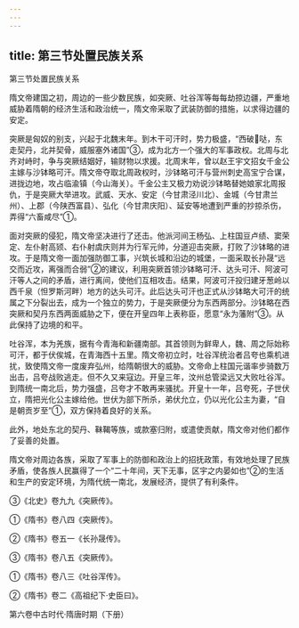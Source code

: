 ```yaml
---
---
---
```

title: 第三节处置民族关系
---







第三节处置民族关系



隋文帝建国之初，周边的一些少数民族，如突厥、吐谷浑等每每劫掠边疆，严重地威胁着隋朝的经济生活和政治统一，隋文帝采取了武装防御的措施，以求得边疆的安定。

突厥是匈奴的别支，兴起于北魏末年。到木干可汗时，势力极盛，“西破哒，东走契丹，北并契骨，威服塞外诸国”③，成为北方一个强大的军事政权。北周与北齐对峙时，争与突厥结姻好，输财物以求援。北周末年，曾以赵王宇文招女千金公主嫁与沙钵略可汗。隋文帝夺取北周政权时，沙钵略可汗与营州刺史高宝宁合谋，进拢边地，攻占临渝镇（今山海关）。千金公主又极力劝说沙钵略替她娘家北周报仇，于是突厥大举进攻。武威、天水、安定（今甘肃泾川北）、金城（今甘肃兰州）、上郡（今陕西富县）、弘化（今甘肃庆阳）、延安等地遭到严重的抄掠杀伤，弄得“六畜咸尽”①。

面对突厥的侵犯，隋文帝坚决进行了还击。他派河间王杨弘、上柱国豆卢绩、窦荣定、左仆射高颎、右仆射虞庆则并为行军元帅，分道迎击突厥，打败了沙钵略的进攻。于是隋文帝一面加强防御工事，兴筑长城和沿边的城堡，一面采取长孙晟“远交而近攻，离强而合弱”②的建议，利用突厥首领沙钵略可汗、达头可汗、阿波可汗等人之间的矛盾，进行离间，使他们互相攻击。结果，阿波可汗投归建牙葱岭以西千泉（怛罗斯河畔）地方的达头可汗。此后达头可汗也正式从沙钵略大可汗的统属之下分裂出去，成为一个独立的势力，于是突厥便分为东西两部分。沙钵略在西突厥和契丹东西两面威胁之下，便在开皇四年上表称臣，愿意“永为藩附”③。从此保持了边境的和平。

吐谷浑，本为羌族，据有今青海和新疆南部。其首领则为鲜卑人，魏、周之际始称可汗，都于伏俟城，在青海西十五里。隋文帝初立时，吐谷浑统治者吕夸也乘机进扰，致使隋文帝一度废弃弘州，给隋朝很大的威胁。文帝命上柱国元谐率步骑数万出击，吕夸战败逃走。但不久又来寇边。开皇三年，汶州总管梁远又大败吐谷浑。到隋统一南北后，势力强盛，吕夸才不敢再来骚扰。开皇十一年，吕夸死，子世伏立，隋把光化公主嫁给他。世伏为部下所杀，弟伏允立，仍以光化公主为妻，“自是朝贡岁至”①，双方保持着良好的关系。

此外，地处东北的契丹、靺鞨等族，或款塞归附，或遣使贡献，隋文帝对他们都作了妥善的处置。

隋文帝对周边各族，采取了军事上的防御和政治上的招抚政策，有效地处理了民族矛盾，使各族人民赢得了一个“二十年间，天下无事，区宇之内晏如也”②的生活和生产的安定环境，为隋代统一南北，发展经济，提供了有利条件。

③《北史》卷九九《突厥传》。

①《隋书》卷八四《突厥传》。

②《隋书》卷五一《长孙晟传》。

③《隋书》卷八五《突厥传》。

①《隋书》卷八三《吐谷浑传》。

②《隋书》卷二《高祖纪下·史臣曰》。



















第六卷中古时代·隋唐时期（下册）